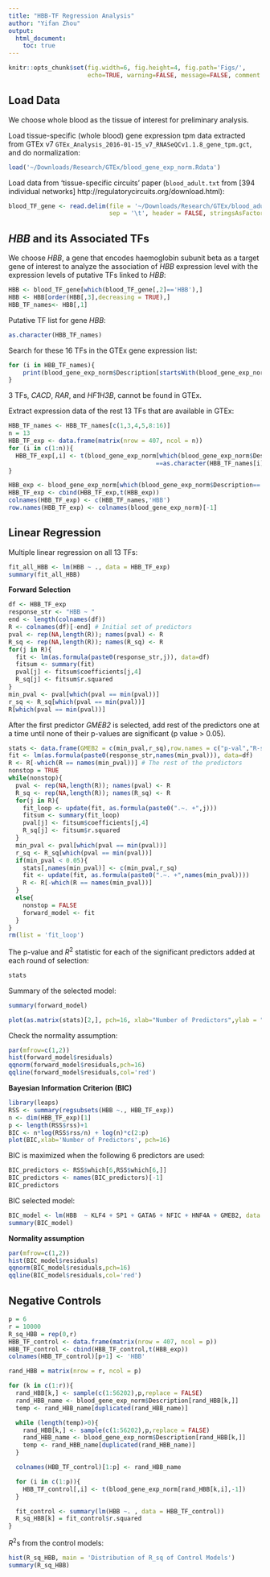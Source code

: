 ```yaml
---
title: "HBB-TF Regression Analysis"
author: "Yifan Zhou"
output:
  html_document: 
    toc: true
---
```


```r
knitr::opts_chunk$set(fig.width=6, fig.height=4, fig.path='Figs/',
                      echo=TRUE, warning=FALSE, message=FALSE, comment = NA)
```

## Load Data

We choose whole blood as the tissue of interest for preliminary analysis.

Load tissue-specific (whole blood) gene expression tpm data extracted from GTEx v7 `GTEx_Analysis_2016-01-15_v7_RNASeQCv1.1.8_gene_tpm.gct`, and do normalization:

```r
load('~/Downloads/Research/GTEx/blood_gene_exp_norm.Rdata')
```

Load data from 'tissue-specific circuits' paper (`blood_adult.txt` from [394 individual networks] http://regulatorycircuits.org/download.html):
```r
blood_TF_gene <- read.delim(file = '~/Downloads/Research/GTEx/blood_adult_TF_gene.txt',
                            sep = '\t', header = FALSE, stringsAsFactors = FALSE) 
```

## _HBB_ and its Associated TFs

We choose _HBB_, a gene that encodes haemoglobin subunit beta as a target gene of interest to analyze the association of _HBB_ expression level with the expression levels of putative TFs linked to _HBB_:  
```r
HBB <- blood_TF_gene[which(blood_TF_gene[,2]=='HBB'),]
HBB <- HBB[order(HBB[,3],decreasing = TRUE),]
HBB_TF_names<- HBB[,1]
```

Putative TF list for gene _HBB_:
```r
as.character(HBB_TF_names)
```

Search for these 16 TFs in the GTEx gene expression list:
```r
for (i in HBB_TF_names){
    print(blood_gene_exp_norm$Description[startsWith(blood_gene_exp_norm$Description, as.character(i))] )
}
```

3 TFs, _CACD_, _RAR_, and _HF1H3B_, cannot be found in GTEx.

Extract expression data of the rest 13 TFs that are available in GTEx:
```r
HBB_TF_names <- HBB_TF_names[c(1,3,4,5,8:16)]
n = 13
HBB_TF_exp <- data.frame(matrix(nrow = 407, ncol = n))
for (i in c(1:n)){
  HBB_TF_exp[,i] <- t(blood_gene_exp_norm[which(blood_gene_exp_norm$Description
                                         ==as.character(HBB_TF_names[i])),-1])
}

HBB_exp <- blood_gene_exp_norm[which(blood_gene_exp_norm$Description=='HBB'),-1]
HBB_TF_exp <- cbind(HBB_TF_exp,t(HBB_exp))
colnames(HBB_TF_exp) <- c(HBB_TF_names,'HBB')
row.names(HBB_TF_exp) <- colnames(blood_gene_exp_norm)[-1]
```


## Linear Regression

Multiple linear regression on all 13 TFs:
```r
fit_all_HBB <- lm(HBB ~ ., data = HBB_TF_exp)
summary(fit_all_HBB)
```

**Forward Selection**
```r
df <- HBB_TF_exp
response_str <- "HBB ~ "
end <- length(colnames(df))
R <- colnames(df)[-end] # Initial set of predictors
pval <- rep(NA,length(R)); names(pval) <- R
R_sq <- rep(NA,length(R)); names(R_sq) <- R
for(j in R){
  fit <- lm(as.formula(paste0(response_str,j)), data=df)
  fitsum <- summary(fit)
  pval[j] <- fitsum$coefficients[j,4]
  R_sq[j] <- fitsum$r.squared
}
min_pval <- pval[which(pval == min(pval))]
r_sq <- R_sq[which(pval == min(pval))]
R[which(pval == min(pval))]
```

After the first predictor _GMEB2_ is selected,
add rest of the predictors one at a time until none of their p-values are significant (p value > 0.05).
```r
stats <- data.frame(GMEB2 = c(min_pval,r_sq),row.names = c("p-val","R-squared"))
fit <- lm(as.formula(paste0(response_str,names(min_pval))), data=df)
R <- R[-which(R == names(min_pval))] # The rest of the predictors
nonstop = TRUE
while(nonstop){
  pval <- rep(NA,length(R)); names(pval) <- R
  R_sq <- rep(NA,length(R)); names(R_sq) <- R
  for(j in R){
    fit_loop <- update(fit, as.formula(paste0(".~. +",j)))
    fitsum <- summary(fit_loop)
    pval[j] <- fitsum$coefficients[j,4]
    R_sq[j] <- fitsum$r.squared
  }
  min_pval <- pval[which(pval == min(pval))]
  r_sq <- R_sq[which(pval == min(pval))]
  if(min_pval < 0.05){
    stats[,names(min_pval)] <- c(min_pval,r_sq)
    fit <- update(fit, as.formula(paste0(".~. +",names(min_pval))))
    R <- R[-which(R == names(min_pval))]
  }
  else{
    nonstop = FALSE
    forward_model <- fit
  }
}
rm(list = 'fit_loop')
```

The p-value and $R^2$ statistic for each of the significant predictors added at each round of selection:
```r
stats
```

Summary of the selected model:
```r
summary(forward_model)
```

```r
plot(as.matrix(stats)[2,], pch=16, xlab="Number of Predictors",ylab = "R_2")
```

Check the normality assumption:
```r
par(mfrow=c(1,2))
hist(forward_model$residuals)
qqnorm(forward_model$residuals,pch=16) 
qqline(forward_model$residuals,col='red')
```

**Bayesian Information Criterion (BIC)**

```r
library(leaps)
RSS <- summary(regsubsets(HBB ~., HBB_TF_exp)) 
n <- dim(HBB_TF_exp)[1]
p <- length(RSS$rss)+1
BIC <- n*log(RSS$rss/n) + log(n)*c(2:p) 
plot(BIC,xlab='Number of Predictors', pch=16)
```

BIC is maximized when the following 6 predictors are used:
```r
BIC_predictors <- RSS$which[6,RSS$which[6,]]
BIC_predictors <- names(BIC_predictors)[-1]
BIC_predictors
```

BIC selected model:
```r
BIC_model <- lm(HBB  ~ KLF4 + SP1 + GATA6 + NFIC + HNF4A + GMEB2, data = HBB_TF_exp)
summary(BIC_model)
```


**Normality assumption**

```r
par(mfrow=c(1,2))
hist(BIC_model$residuals)
qqnorm(BIC_model$residuals,pch=16) 
qqline(BIC_model$residuals,col='red')
```


## Negative Controls

```r
p = 6
r = 10000
R_sq_HBB = rep(0,r)
HBB_TF_control <- data.frame(matrix(nrow = 407, ncol = p))
HBB_TF_control <- cbind(HBB_TF_control,t(HBB_exp))
colnames(HBB_TF_control)[p+1] <- 'HBB'

rand_HBB = matrix(nrow = r, ncol = p)

for (k in c(1:r)){
  rand_HBB[k,] <- sample(c(1:56202),p,replace = FALSE)
  rand_HBB_name <- blood_gene_exp_norm$Description[rand_HBB[k,]]
  temp <- rand_HBB_name[duplicated(rand_HBB_name)]

  while (length(temp)>0){
    rand_HBB[k,] <- sample(c(1:56202),p,replace = FALSE)
    rand_HBB_name <- blood_gene_exp_norm$Description[rand_HBB[k,]]
    temp <- rand_HBB_name[duplicated(rand_HBB_name)]
  }

  colnames(HBB_TF_control)[1:p] <- rand_HBB_name

  for (i in c(1:p)){
    HBB_TF_control[,i] <- t(blood_gene_exp_norm[rand_HBB[k,i],-1])
  }

  fit_control <- summary(lm(HBB ~. , data = HBB_TF_control))
  R_sq_HBB[k] = fit_control$r.squared
}
```

$R^2$s from the control models:
```r
hist(R_sq_HBB, main = 'Distribution of R_sq of Control Models')
summary(R_sq_HBB)
```




